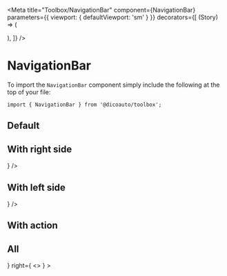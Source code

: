 
<Meta
  title="Toolbox/NavigationBar"
  component={NavigationBar}
  parameters={{ viewport: { defaultViewport: 'sm' } }}
  decorators={[
    (Story) => (
      <div className="flex justify-center items-center h-48">
        <div className="w-sm">
          <Story />
        </div>
      </div>
    ),
  ]}
/>

# NavigationBar

To import the `NavigationBar` component simply include the following at the top of your file:

```
import { NavigationBar } from '@dicoauto/toolbox';
```

## Default

<Canvas>
  <Story name="Default">
    <NavigationBar />
  </Story>
</Canvas>

## With right side

<Canvas>
  <Story name="With right side">
    <NavigationBar
      right={
        <>
          <Icon icon="address-book" />
          <Icon icon="calendar-user" />
        </>
      }
    />
  </Story>
</Canvas>

## With left side

<Canvas>
  <Story name="With left side">
    <NavigationBar
      left={
        <>
          <Icon icon="address-book" />
          <Icon icon="calendar-user" />
        </>
      }
    />
  </Story>
</Canvas>

## With action

<Canvas>
  <Story name="With action">
    <NavigationBar>
      <QuickButton icon="check" />
    </NavigationBar>
  </Story>
</Canvas>

## All

<Canvas>
  <Story name="All">
    <NavigationBar
      left={
        <>
          <Icon icon="mail-check" />
          <Icon icon="calendar" />
        </>
      }
      right={
        <>
          <Icon icon="fingerprint" />
          <Avatar
            link="https://i.pravatar.cc/150?u=08188"
            alt="Mike"
            badge={9}
          />
        </>
      }
    >
      <QuickButton icon="check" />
    </NavigationBar>
  </Story>
</Canvas>
